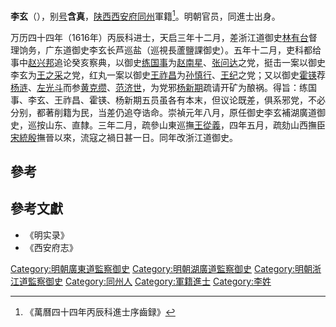 '''李玄'''（{{bd|?||?|}}），别[[号|号]]'''含真'''，[[陕西|陕西]][[西安府|西安府]][[同州|同州]]軍籍<ref>《萬曆四十四年丙辰科進士序齒録》</ref>。明朝官员，同進士出身。

万历四十四年（1616年）丙辰科进士，天启三年十二月，差浙江道御史[[林有台|林有台]]督理饷务，广东道御史李玄长芦巡盐（巡視長蘆鹽課御史）。五年十二月，吏科都给事中[[赵兴邦|赵兴邦]]追论癸亥察典，以御史[[练国事|练国事]]为[[赵南星|赵南星]]、[[张问达|张问达]]之党，挺击一案以御史李玄为[[王之采|王之采]]之党，红丸一案以御史[[王祚昌|王祚昌]]为[[孙慎行|孙慎行]]、[[王纪|王纪]]之党；又以御史[[霍锳|霍锳]]荐[[杨涟|杨涟]]、[[左光斗|左光斗]]而参[[黄克缵|黄克缵]]、[[范济世|范济世]]，为党邪[[杨新期|杨新期]]疏请开矿为酿祸。得旨：练国事、李玄、王祚昌、霍锳、杨新期五员虽各有本末，但议论既差，俱系邪党，不必分别，都著削籍为民，当差仍追夺诰命。崇禎元年八月，原任御史李玄補湖廣道御史，巡按山东、直隸。三年二月，疏參山東巡撫[[王從義|王從義]]，四年五月，疏劾山西撫臣[[宋統殷|宋統殷]]撫晉以來，流寇之禍日甚一日。同年改浙江道御史。

==參考==
{{reflist}}

==參考文獻==
*《明实录》
*《西安府志》

{{萬曆四十四年丙辰科殿試金榜}}
{{DEFAULTSORT:Li李}}
[[Category:明朝廣東道監察御史|Category:明朝廣東道監察御史]]
[[Category:明朝湖廣道監察御史|Category:明朝湖廣道監察御史]]
[[Category:明朝浙江道監察御史|Category:明朝浙江道監察御史]]
[[Category:同州人|Category:同州人]]
[[Category:軍籍進士|Category:軍籍進士]]
[[Category:李姓|Category:李姓]]